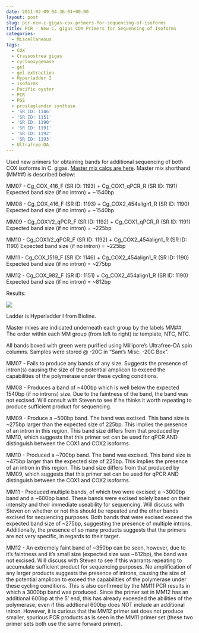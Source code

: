 ```yaml
---
date: 2011-02-09 04:36:01+00:00
layout: post
slug: pcr-new-c-gigas-cox-primers-for-sequencing-of-isoforms
title: PCR - New C. gigas COX Primers for Sequencing of Isoforms
categories:
  - Miscellaneous
tags:
  - COX
  - Crassostrea gigas
  - cyclooxygenase
  - gel
  - gel extraction
  - Hyperladder I
  - isoforms
  - Pacific oyster
  - PCR
  - PGS
  - prostaglandin synthase
  - 'SR ID: 1146'
  - 'SR ID: 1151'
  - 'SR ID: 1190'
  - 'SR ID: 1191'
  - 'SR ID: 1192'
  - 'SR ID: 1193'
  - Ultrafree-DA
---
```


Used new primers for obtaining bands for additional sequencing of both COX isoforms in C. gigas. [Master mix calcs are here](https://eagle.fish.washington.edu/Arabidopsis/Notebook%20Workup%20Files/20110208-01.jpg). Master mix shorthand (MM##) is described below:

MM07 - Cg_COX_416_F (SR ID: 1193) + Cg_COX1_qPCR_R (SR ID: 1191) Expected band size (if no intron) = ~1540bp

MM08 - Cg_COX_416_F (SR ID: 1193) + Cg_COX2_454align1_R (SR ID: 1190) Expected band size (if no intron) = ~1540bp

MM09 - Cg_COX1/2_qPCR_F (SR ID: 1192) + Cg_COX1_qPCR_R (SR ID: 1191) Expected band size (if no intron) = ~225bp

MM10 - Cg_COX1/2_qPCR_F (SR ID: 1192) + Cg_COX2_454align1_R (SR ID: 1190) Expected band size (if no intron) = ~225bp

MM11 - Cg_COX_1519_F (SR ID: 1146) + Cg_COX2_454align1_R (SR ID: 1190) Expected band size (if no intron) = ~275bp

MM12 - Cg_COX_982_F (SR ID: 1151) + Cg_COX2_454align1_R (SR ID: 1190) Expected band size (if no intron) = ~812bp

Results:

![](https://eagle.fish.washington.edu/Arabidopsis/20110208.jpg)

Ladder is Hyperladder I from Bioline.

Master mixes are indicated underneath each group by the labels MM##. The order within each MM group (from left to right) is: template, NTC, NTC.

All bands boxed with green were purified using Millipore's Ultrafree-DA spin columns. Samples were stored @ -20C in "Sam's Misc. -20C Box".

MM07 - Fails to produce any bands of any size. Suggests the presence of intron(s) causing the size of the potential amplicon to exceed the capabilities of the polymerase under these cycling conditions.

MM08 - Produces a band of ~400bp which is well below the expected 1540bp (if no introns) size. Due to the faintness of the band, the band was not excised. Will consult with Steven to see if he thinks it worth repeating to produce sufficient product for sequencing.

MM09 - Produce a ~500bp band. The band was excised. This band size is ~275bp larger than the expected size of 225bp. This implies the presence of an intron in this region. This band size differs from that produced by MM10, which suggests that this primer set can be used for qPCR AND distinguish between the COX1 and COX2 isoforms.

MM10 - Produced a ~700bp band. The band was excised. This band size is ~475bp larger than the expected size of 225bp. This implies the presence of an intron in this region. This band size differs from that produced by MM09, which suggests that this primer set can be used for qPCR AND distinguish between the COX1 and COX2 isoforms.

MM11 - Produced multiple bands, of which two were excised; a ~3000bp band and a ~600bp band. These bands were excised solely based on their intensity and their immediate useability for sequencing. Will discuss with Steven on whether or not this should be repeated and the other bands excised for sequencing purposes. Both bands that were excised exceed the expected band size of ~275bp, suggesting the presence of multiple introns. Additionally, the presence of so many products suggests that the primers are not very specific, in regards to their target.

MM12 - An extremely faint band of ~350bp can be seen, however, due to it's faintness and it's small size (expected size was ~812bp), the band was not excised. Will discuss with Steven to see if this warrants repeating to accumulate sufficient product for sequencing purposes. No amplification of any larger products suggests the presence of introns, causing the size of the potential amplicon to exceed the capabilities of the polymerase under these cycling conditions. This is also confirmed by the MM11 PCR results in which a 3000bp band was produced. Since the primer set in MM12 has an additional 600bp at the 5' end, this has already exceeded the abilities of the polymerase, even if this addtional 600bp does NOT include an additional intron. However, it is curious that the MM12 primer set does not produce smaller, spurious PCR products as is seen in the MM11 primer set (these two primer sets both use the same forward primer).
